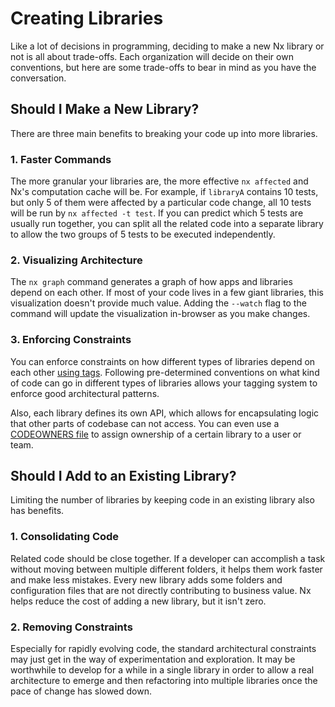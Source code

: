 # Creating Libraries

Like a lot of decisions in programming, deciding to make a new Nx library or not is all about trade-offs. Each organization will decide on their own conventions, but here are some trade-offs to bear in mind as you have the conversation.

## Should I Make a New Library?

There are three main benefits to breaking your code up into more libraries.

### 1. Faster Commands

The more granular your libraries are, the more effective `nx affected` and Nx's computation cache will be. For example, if `libraryA` contains 10 tests, but only 5 of them were affected by a particular code change, all 10 tests will be run by `nx affected -t test`. If you can predict which 5 tests are usually run together, you can split all the related code into a separate library to allow the two groups of 5 tests to be executed independently.

### 2. Visualizing Architecture

The `nx graph` command generates a graph of how apps and libraries depend on each other. If most of your code lives in a few giant libraries, this visualization doesn't provide much value. Adding the `--watch` flag to the command will update the visualization in-browser as you make changes.

### 3. Enforcing Constraints

You can enforce constraints on how different types of libraries depend on each other [using tags](/core-features/enforce-project-boundaries). Following pre-determined conventions on what kind of code can go in different types of libraries allows your tagging system to enforce good architectural patterns.

Also, each library defines its own API, which allows for encapsulating logic that other parts of codebase can not access. You can even use a [CODEOWNERS file](https://help.github.com/en/github/creating-cloning-and-archiving-repositories/about-code-owners) to assign ownership of a certain library to a user or team.

## Should I Add to an Existing Library?

Limiting the number of libraries by keeping code in an existing library also has benefits.

### 1. Consolidating Code

Related code should be close together. If a developer can accomplish a task without moving between multiple different folders, it helps them work faster and make less mistakes. Every new library adds some folders and configuration files that are not directly contributing to business value. Nx helps reduce the cost of adding a new library, but it isn't zero.

### 2. Removing Constraints

Especially for rapidly evolving code, the standard architectural constraints may just get in the way of experimentation and exploration. It may be worthwhile to develop for a while in a single library in order to allow a real architecture to emerge and then refactoring into multiple libraries once the pace of change has slowed down.
